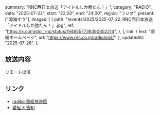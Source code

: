   summary: "RNC西日本放送「アイドルしか勝たん！」",
  category: "RADIO",
  date: "2025-07-22",
  start: "23:30",
  end: "24:00",
  region: "ラジオ",
  present: ["涼海すう"],
  images: [
    {
      path: "/events/2025/2025-07-22_RNC西日本放送「アイドルしか勝たん！」.jpg",
      ref: "https://x.com/idol_rnc/status/1946557736390652214",
    },
  ],
  link: {
    text: "番組ホームページ",
    url: "https://www.rnc.co.jp/radio/idol/",
  },
  updatedAt: "2025-07-26",
};

## 放送内容

リモート出演

## リンク

- [radiko 番組放送回](https://radiko.jp/share?sid=RNC&t=20250722233000)
- [番組 X 告知](https://x.com/idol_rnc/status/1946557736390652214)

